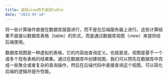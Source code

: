 ```yaml
---
title: 返回view而不返回table
date: "2023-07-14"
---
```


将一些计算操作直接在数据库层面进行，而不是在后端服务器上进行。这些计算结果不直接以数据库表格（table）的形式，而是通过数据库视图（view）来提供给后端使用。

数据库视图是一种虚拟的表格，它的内容由查询定义。也就是说，视图是基于一个或多个现有表格的结果集。通过在数据库中创建视图，我们可以预先在数据库中完成一些聚合或者复杂的查询操作，然后在后端代码中直接查询这个视图，可以简化后端的逻辑并提升性能。
